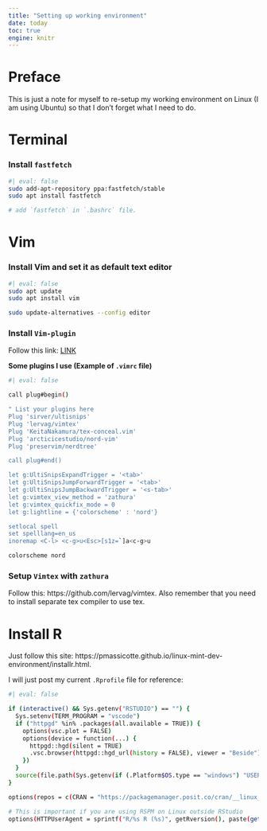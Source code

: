 ```yaml
---
title: "Setting up working environment"
date: today
toc: true
engine: knitr
---
```


# Preface

This is just a note for myself to re-setup my working environment on Linux (I am using Ubuntu) so that I don't forget what I need to do.

# Terminal

### Install `fastfetch`

```bash
#| eval: false
sudo add-apt-repository ppa:fastfetch/stable
sudo apt install fastfetch 

# add `fastfetch` in `.bashrc` file.
```

# Vim

### Install Vim and set it as default text editor

```bash
#| eval: false
sudo apt update
sudo apt install vim

sudo update-alternatives --config editor
```

### Install `Vim-plugin`

Follow this link: [LINK](https://github.com/junegunn/vim-plug)

**Some plugins I use (Example of `.vimrc` file)**

```bash
#| eval: false

call plug#begin()

" List your plugins here
Plug 'sirver/ultisnips'
Plug 'lervag/vimtex'
Plug 'KeitaNakamura/tex-conceal.vim'
Plug 'arcticicestudio/nord-vim'
Plug 'preservim/nerdtree'

call plug#end()

let g:UltiSnipsExpandTrigger = '<tab>'
let g:UltiSnipsJumpForwardTrigger = '<tab>'
let g:UltiSnipsJumpBackwardTrigger = '<s-tab>'
let g:vimtex_view_method = 'zathura'
let g:vimtex_quickfix_mode = 0
let g:lightline = {'colorscheme' : 'nord'}

setlocal spell
set spelllang=en_us
inoremap <C-l> <c-g>u<Esc>[s1z=`]a<c-g>u

colorscheme nord
```

### Setup `Vimtex` with `zathura`

Follow this: https://github.com/lervag/vimtex. Also remember that you need to install separate tex compiler to use tex. 

# Install R

Just follow this site: https://pmassicotte.github.io/linux-mint-dev-environment/installr.html.

I will just post my current `.Rprofile` file for reference:

```bash
#| eval: false

if (interactive() && Sys.getenv("RSTUDIO") == "") {
  Sys.setenv(TERM_PROGRAM = "vscode")
  if ("httpgd" %in% .packages(all.available = TRUE)) {
    options(vsc.plot = FALSE)
    options(device = function(...) {
      httpgd::hgd(silent = TRUE)
      .vsc.browser(httpgd::hgd_url(history = FALSE), viewer = "Beside")
    })
  }
  source(file.path(Sys.getenv(if (.Platform$OS.type == "windows") "USERPROFILE" else "HOME"), ".vscode-R", "init.R"))
}

options(repos = c(CRAN = "https://packagemanager.posit.co/cran/__linux__/rhel9/latest"))

# This is important if you are using RSPM on Linux outside RStudio
options(HTTPUserAgent = sprintf("R/%s R (%s)", getRversion(), paste(getRversion(), R.version["platform"], R.version["arch"], R.version["os"])))

```
